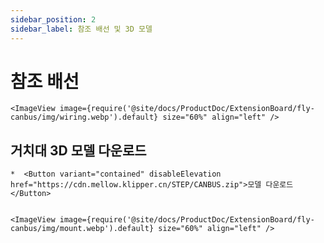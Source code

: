 ```yaml
---
sidebar_position: 2
sidebar_label: 참조 배선 및 3D 모델
---
```


# 참조 배선

    <ImageView image={require('@site/docs/ProductDoc/ExtensionBoard/fly-canbus/img/wiring.webp').default} size="60%" align="left" />


## 거치대 3D 모델 다운로드

    *  <Button variant="contained" disableElevation href="https://cdn.mellow.klipper.cn/STEP/CANBUS.zip">모델 다운로드</Button>


    <ImageView image={require('@site/docs/ProductDoc/ExtensionBoard/fly-canbus/img/mount.webp').default} size="60%" align="left" />
